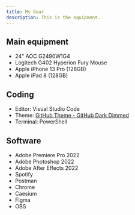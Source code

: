 ```yaml
---
title: My Gear
description: This is the equipment. 
---
```


## Main equipment

- 24" AOC G2490W1G4
- Logitech G402 Hyperion Fury Mouse
- Apple iPhone 13 Pro (128GB)
- Apple iPad 8 (128GB)

## Coding

- Editor: Visual Studio Code
- Theme: [GitHub Theme - GitHub Dark Dimmed](https://marketplace.visualstudio.com/items?itemName=GitHub.github-vscode-theme)
- Terminal: PowerShell

## Software

- Adobe Premiere Pro 2022
- Adobe Photoshop 2022
- Adobe After Effects 2022
- Spotify
- Postman
- Chrome
- Caesium
- Figma
- OBS
